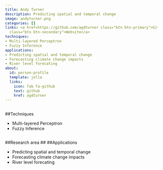 ```yaml
---
title: Andy Turner
description: Predicting spatial and temporal change
image: andyturner.png
categories: []
links: <a href=https://github.com/agdturner class="btn btn-primary">Github</a><a href=https://agdturner.github.io
  class="btn btn-secondary">Website</a>
techniques:
- Multi-layered Perceptron
- Fuzzy Inference
applications:
- Predicting spatial and temporal change
- Forecasting climate change impacts
- River level forecating
about:
  id: person-profile
  template: jolla
  links:
    icon: fab fa-github
    text: github
    href: agdturner
---
```

   
:::{#person-profile}
:::
   
##
##Techniques
   
- Multi-layered Perceptron
- Fuzzy Inference
   
##
##Research area
##
##Applications
   
- Predicting spatial and temporal change
- Forecasting climate change impacts
- River level forecating
